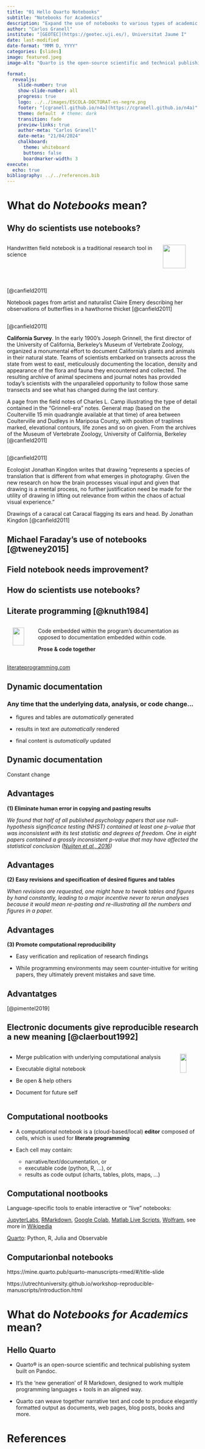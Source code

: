 ---
title: "01 Hello Quarto Notebooks"
subtitle: "Notebooks for Academics"
description: "Expand the use of notebooks to various types of academic activities"
author: "Carlos Granell"
institute: "[GEOTEC](https://geotec.uji.es/), Universitat Jaume I"
date: last-modified
date-format: "MMM D, YYYY"
categories: [slides]
image: featured.jpeg
image-alt: "Quarto is the open-source scientific and technical publishing system of choice in this course"

format: 
  revealjs:
    slide-number: true
    show-slide-number: all
    progress: true
    logo: ../../images/ESCOLA-DOCTORAT-es-negre.png
    footer: "[cgranell.github.io/n4a](https://cgranell.github.io/n4a)"
    theme: default  # theme: dark
    transition: fade
    preview-links: true
    author-meta: "Carlos Granell"
    date-meta: "21/04/2024"
    chalkboard: 
      theme: whiteboard
      buttons: false
      boardmarker-width: 3
execute:
  echo: true
bibliography: ../../references.bib
---

# What do *Notebooks* mean? {background-color="#4f6952"}



## Why do scientists use notebooks?
 

:::: {.columns}

::: {.column}

Handwritten field notebook is a traditional research tool in science


:::


::: {.column .fragment}
![](images/field-notes-bookcover.jpg){width="80%"}

:::  {.aside}
[@canfield2011]
:::

:::
::::

## {data-menu-title="Fields notes - Butterfies" background-image="images/field-notes-butterflies.png" background-size="contain"}


::: {.aside}
[@canfield2011]
:::

::: {.notes}
Notebook pages from artist and naturalist Claire Emery describing her observations of butterflies in a hawthorne thicket [@canfield2011]
:::


## {data-menu-title="Fields notes - California Survey" background-image="images/field-notes-grinnell.png" background-size="contain"}


::: {.aside}

[@canfield2011]

:::


::: {.notes}

**California Survey**. In the early 1900's Joseph Grinnell, the first director of the University of California, Berkeley's Museum of Vertebrate Zoology, organized a monumental effort to document California's plants and animals in their natural state. Teams of scientists embarked on transects across the state from west to east, meticulously documenting the location, density and appearance of the flora and fauna they encountered and collected. The resulting archive of animal specimens and journal notes has provided today's scientists with the unparalleled opportunity to follow those same transects and see what has changed during the last century.

A page from the field notes of Charles L. Camp illustrating the type of detail contained in the "Grinnell-era" notes. General map (based on the Coulterville 15 min quadrangle available at that time) of area between Coulterville and Dudleys in Mariposa County, with position of traplines marked, elevational contours, life zones and so on given. From the archives of the Museum of Vertebrate Zoology, University of California, Berkeley [@canfield2011]

:::

## {data-menu-title="Fields notes - Caracal cat" background-image="images/field-notes-lynx.png" 
background-size="contain"}

::: {.aside}
[@canfield2011]
:::

::: {.notes}

Ecologist Jonathan Kingdon writes that drawing “represents a species of translation that is different from what emerges in photography. Given the new research on how the brain processes visual input and given that drawing is a mental process, no further justification need be made for the utility of drawing in lifting out relevance from within the chaos of actual visual experience.”

Drawings of a caracal cat Caracal flagging its ears and head. By Jonathan Kingdon [@canfield2011]

:::


## Michael Faraday’s use of notebooks [@tweney2015]


## Field notebook needs improvement? {.center .r-fit-text}


## How do scientists use notebooks? {.center .r-fit-text}


## Literate programming [@knuth1984]

:::: {.columns}

::: {.column width="50%" style="text-align: center"}

![](https://upload.wikimedia.org/wikipedia/commons/4/4f/KnuthAtOpenContentAlliance.jpg){width="70%"}

[Donald E Knuth](https://en.wikipedia.org/wiki/Donald_Knuth)

:::


::: {.column .fragment}


Code embedded within the program's documentation as opposed to documentation embedded within code.

::: {.fragment}
**Prose & code together**
:::

::: 

::::

::: {.aside}
[literateprogramming.com](http://www.literateprogramming.com/)
:::

## Dynamic documentation

### Any time that the underlying data, analysis, or code change...  

::: {.incremental}

- figures and tables are *automatically* generated

- results in text are *automatically* rendered 

- final content is *automatically* updated
:::


## Dynamic documentation

::: {.r-fit-text}
::: {.fragment .fade-in fragment-index=1}
::: {.fragment .highlight-blue fragment-index=1}
Constant change
:::
:::
:::



## Advantages

**(1) Eliminate human error in copying and pasting results**

_We found that half of all published psychology papers that use null-hypothesis significance testing (NHST) contained at least one p-value that was inconsistent with its test statistic and degrees of freedom. One in eight papers contained a grossly inconsistent p-value that may have affected the statistical conclusion_
_([Nuijten et al., 2016](https://doi.org/10.3758/s13428-015-0664-2))_

## Advantages

**(2) Easy revisions and specification of desired figures and tables**

_When revisions are requested, one might have to tweak tables and figures by hand constantly, leading to a major incentive never to rerun analyses because it would mean re-pasting and re-illustrating all the numbers and figures in a paper._

## Advantages

**(3) Promote computational reproducibility **

- Easy verification and replication of research findings

- While programming environments may seem counter-intuitive for writing papers, they ultimately prevent mistakes and save time.


## Advantatges

[@pimentel2019]


## Electronic documents give reproducible research a new meaning [@claerbout1992]

:::: {.columns}

::: {.column}


-   Merge publication with underlying computational analysis

-   Executable digital notebook

-   Be open & help others

-   Document for future self
:::

::: {.column .fragment}

![](images/Claerbout92.png){width="60%"}

:::
::::


## Computational nootbooks 


::: {.incremental}
-   A computational notebook is a (cloud-based/local) **editor** composed of cells, which is used for **literate programming**

-   Each cell may contain:

    - narrative/text/documentation, or
    - executable code (python, R, ...), or 
    - results as code output (charts, tables, plots, maps, ...)

::: 

## Computational nootbooks 

Language-specific tools to enable interactive or “live” notebooks: 

[JupyterLabs](https://jupyter.org/), [RMarkdown](https://rmarkdown.rstudio.com/), [Google Colab](https://colab.research.google.com/), [Matlab Live Scripts](https://es.mathworks.com/help/matlab/live-scripts-and-functions.html), [Wolfram](https://www.wolfram.com/computational-notebooks/), see more in [Wikipedia](https://en.wikipedia.org/wiki/Notebook_interface)


[Quarto](https://quarto.org/): Python, R, Julia and Observable


## Computarionbal notebooks

https://mine.quarto.pub/quarto-manuscripts-rmed/#/title-slide


https://utrechtuniversity.github.io/workshop-reproducible-manuscripts/introduction.html


# What do *Notebooks for Academics* mean? {background-color="#4f6952"}



## Hello Quarto

- Quarto® is an open-source scientific and technical publishing system built on Pandoc.

- It's the 'new generation' of R Markdown, designed to work multiple programming languages + tools in an aligned way.

- Quarto can weave together narrative text and code to produce elegantly formatted output as documents, web pages, blog posts, books and more.


# References {-}
